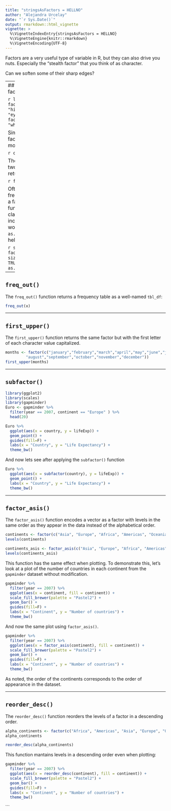 ```yaml
---
title: "stringsAsFactors = HELLNO"
author: "Alejandra Urcelay"
date: "`r Sys.Date()`"
output: rmarkdown::html_vignette
vignette: >
  %\VignetteIndexEntry{stringsAsFactors = HELLNO}
  %\VignetteEngine{knitr::rmarkdown}
  %\VignetteEncoding{UTF-8}
---
```


Factors are a very useful type of variable in R, but they can also drive you nuts. Especially the "stealth factor" that you think of as character.

Can we soften some of their sharp edges?

---
## `fbind()`
Binding two factors via `fbind()`:

```r
library(foofactors)
a <- factor(c("character", "hits", "your", "eyeballs"))
b <- factor(c("but", "integer", "where it", "counts"))
```

Simply catenating two factors leads to a result that most don't expect.

```r
c(a, b)
```

The `fbind()` function glues two factors together and returns factor.

```r
fbind(a, b)
```

Often we want a table of frequencies for the levels of a factor. The base `table()` function returns an object of class `table`, which can be inconvenient for downstream work.  Processing with `as.data.frame()` can be helpful but it's a bit clunky.

```r
set.seed(1234)
x <- factor(sample(letters[1:5], size = 100, replace = TRUE))
table(x)
as.data.frame(table(x))
```
---

## `freq_out()`

The `freq_out()` function returns a frequency table as a well-named `tbl_df`:

```r
freq_out(x)
```

--- 

## `first_upper()`

The `first_upper()` function returns the same factor but with the first letter of each character value capitalized.

```r
months <- factor(c("january","february","march","april","may","june","july",
         "august","september","october","november","december"))
first_upper(months)
```
---

## `subfactor()`

```r
library(ggplot2)
library(scales)
library(gapminder)
Euro <- gapminder %>%
  filter(year == 2007, continent == "Europe" ) %>% 
  head(20)

Euro %>%
  ggplot(aes(x = country, y = lifeExp)) +
  geom_point() +
  guides(fill=F) +
  labs(x = "Country", y = "Life Expectancy") +
  theme_bw()

```

And now lets see after applying the `subfactor()` function
```r
Euro %>%
  ggplot(aes(x = subfactor(country), y = lifeExp)) +
  geom_point() +
  labs(x = "Country", y = "Life Expectancy") +
  theme_bw()

```


--- 

## `factor_asis()`

The `factor_asis()` function encodes a vector as a factor with levels in the same order as they appear in the data instead of the alphabetical order.

```r
continents <- factor(c("Asia", "Europe", "Africa", "Americas", "Oceania"))
levels(continents)

continents_asis <- factor_asis(c("Asia", "Europe", "Africa", "Americas", "Oceania"))
levels(continents_asis)
```

This function has the same effect when plotting. To demonstrate this, let's look at a plot of the number of countries in each continent from the `gapminder` dataset without modification.

```r
gapminder %>%
  filter(year == 2007) %>%
  ggplot(aes(x = continent, fill = continent)) +
  scale_fill_brewer(palette = "Pastel2") +
  geom_bar() +
  guides(fill=F) +
  labs(x = "Continent", y = "Number of countries") +
  theme_bw()

```

And now the same plot using `factor_asis()`.

```r
gapminder %>%
  filter(year == 2007) %>%
  ggplot(aes(x = factor_asis(continent), fill = continent)) +
  scale_fill_brewer(palette = "Pastel2") +
  geom_bar() +
  guides(fill=F) +
  labs(x = "Continent", y = "Number of countries") +
  theme_bw()
```
As noted, the order of the continents corresponds to the order of appearance in the dataset. 

---

## `reorder_desc()`

The `reorder_desc()` function reorders the levels of a factor in a descending order. 

```r
alpha_continents <- factor(c("Africa", "Americas", "Asia", "Europe", "Oceania"))
alpha_continents

reorder_desc(alpha_continents)
```

This function mantains levels in a descending order even when plotting:

```r
gapminder %>%
  filter(year == 2007) %>%
  ggplot(aes(x = reorder_desc(continent), fill = continent)) +
  scale_fill_brewer(palette = "Pastel2") +
  geom_bar() +
  guides(fill=F) +
  labs(x = "Continent", y = "Number of countries") +
  theme_bw()
```
```





